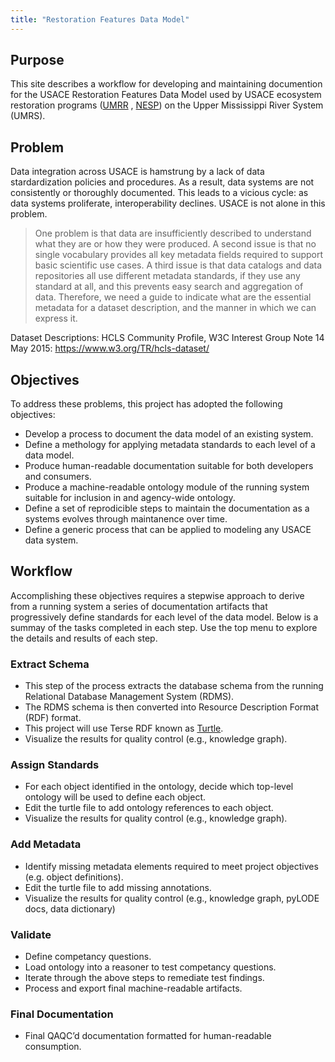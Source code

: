 ```yaml
---
title: "Restoration Features Data Model"
---
```


## Purpose
This site describes a workflow for developing and maintaining documention for the USACE Restoration Features Data Model used by USACE ecosystem restoration programs ([UMRR](https://www.mvr.usace.army.mil/missions/environmental-stewardship/upper-mississippi-river-restoration/) , [NESP](https://www.mvr.usace.army.mil/nesp/)) on the Upper Mississippi River System (UMRS). 

## Problem
Data integration across USACE is hamstrung by a lack of data stardardization policies and procedures. As a result, data systems are not consistently or thoroughly documented. This leads to a vicious cycle: as data systems proliferate, interoperability declines. USACE is not alone in this problem.

> One problem is that data are insufficiently described to understand what they are or how they were produced. A second issue is that no single vocabulary provides all key metadata fields required to support basic scientific use cases. A third issue is that data catalogs and data repositories all use different metadata standards, if they use any standard at all, and this prevents easy search and aggregation of data. Therefore, we need a guide to indicate what are the essential metadata for a dataset description, and the manner in which we can express it.

Dataset Descriptions: HCLS Community Profile, W3C Interest Group Note 14 May 2015: <https://www.w3.org/TR/hcls-dataset/>

## Objectives
To address these problems, this project has adopted the following objectives:

* Develop a process to document the data model of an existing system. 
* Define a methology for applying metadata standards to each level of a data model. 
* Produce human-readable documentation suitable for both developers and consumers. 
* Produce a machine-readable ontology module of the running system suitable for inclusion in and agency-wide ontology. 
* Define a set of reprodicible steps to maintain the documentation as a systems evolves through maintanence over time. 
* Define a generic process that can be applied to modeling any USACE data system. 

## Workflow
Accomplishing these objectives requires a stepwise approach to derive from a running system a series of documentation artifacts that progressively define standards for each level of the data model. Below is a summay of the tasks completed in each step. Use the top menu to explore the details and results of each step.  

### Extract Schema
* This step of the process extracts the database schema from the running Relational Database Management System (RDMS). 
* The RDMS schema is then converted into Resource Description Format (RDF) format. 
* This project will use Terse RDF known as [Turtle](https://www.w3.org/TR/turtle/). 
* Visualize the results for quality control (e.g., knowledge graph).

### Assign Standards
* For each object identified in the ontology, decide which top-level ontology will be used to define each object.
* Edit the turtle file to add ontology references to each object. 
* Visualize the results for quality control (e.g., knowledge graph). 

### Add Metadata
* Identify missing metadata elements required to meet project objectives (e.g. object definitions).
* Edit the turtle file to add missing annotations. 
* Visualize the results for quality control (e.g., knowledge graph, pyLODE docs, data dictionary)

### Validate
* Define competancy questions. 
* Load ontology into a reasoner to test competancy questions.
* Iterate through the above steps to remediate test findings. 
* Process and export final machine-readable artifacts. 

### Final Documentation
* Final QAQC'd documentation formatted for human-readable consumption.  
